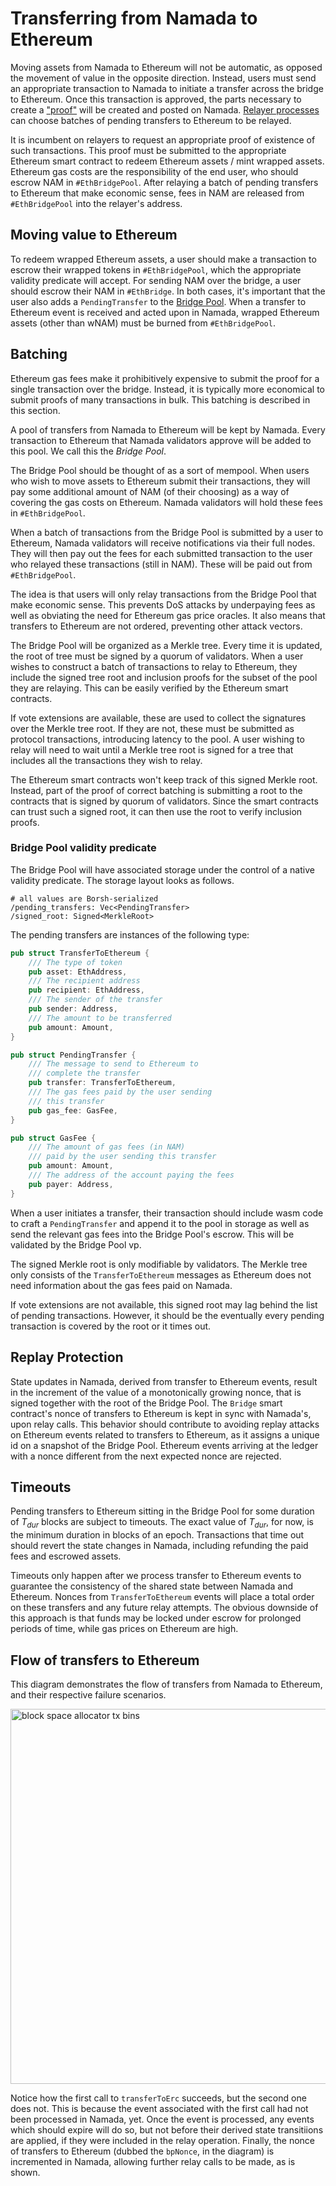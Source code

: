 # Transferring from Namada to Ethereum

Moving assets from Namada to Ethereum will not be automatic, as opposed the
movement of value in the opposite direction. Instead, users must send an
appropriate transaction to Namada to initiate a transfer across the bridge
to Ethereum. Once this transaction is approved, the parts necessary to create
a ["proof"](proofs.md) will be created and posted on Namada. [Relayer processes]
can choose batches of pending transfers to Ethereum to be relayed.

[Relayer processes]: proofs.md#namada-bridge-relayers

It is incumbent on relayers to request an appropriate proof of existence of
such transactions. This proof must be submitted to the appropriate Ethereum smart
contract to redeem Ethereum assets / mint wrapped assets. Ethereum gas costs are
the responsibility of the end user, who should escrow NAM in `#EthBridgePool`.
After relaying a batch of pending transfers to Ethereum that make economic sense,
fees in NAM are released from `#EthBridgePool` into the relayer's address.

## Moving value to Ethereum

To redeem wrapped Ethereum assets, a user should make a transaction to escrow
their wrapped tokens in `#EthBridgePool`, which the appropriate validity predicate
will accept. For sending NAM over the bridge, a user should escrow their NAM in
`#EthBridge`. In both cases, it's important that the user also adds a
`PendingTransfer` to the [Bridge Pool](#bridge-pool-validity-predicate).
When a transfer to Ethereum event is received and acted upon in Namada,
wrapped Ethereum assets (other than wNAM) must be burned from `#EthBridgePool`.

## Batching

Ethereum gas fees make it prohibitively expensive to submit
the proof for a single transaction over the bridge. Instead, it is typically
more economical to submit proofs of many transactions in bulk. This batching
is described in this section.

A pool of transfers from Namada to Ethereum will be kept by Namada. Every
transaction to Ethereum that Namada validators approve will be added to this
pool. We call this the _Bridge Pool_.

The Bridge Pool should be thought of as a sort of mempool. When users who
wish to move assets to Ethereum submit their transactions, they will pay some
additional amount of NAM (of their choosing) as a way of covering the gas
costs on Ethereum. Namada validators will hold these fees in `#EthBridgePool`.

When a batch of transactions from the Bridge Pool is submitted by a user to
Ethereum, Namada validators will receive notifications via their full nodes.
They will then pay out the fees for each submitted transaction to the user who
relayed these transactions (still in NAM). These will be paid out from
`#EthBridgePool`.

The idea is that users will only relay transactions from the Bridge Pool
that make economic sense. This prevents DoS attacks by underpaying fees as
well as obviating the need for Ethereum gas price oracles. It also means
that transfers to Ethereum are not ordered, preventing other attack vectors.

The Bridge Pool will be organized as a Merkle tree. Every time it is updated,
the root of tree must be signed by a quorum of validators. When a user
wishes to construct a batch of transactions to relay to Ethereum, they
include the signed tree root and inclusion proofs for the subset of the pool
they are relaying. This can be easily verified by the Ethereum smart contracts.

If vote extensions are available, these are used to collect the signatures
over the Merkle tree root. If they are not, these must be submitted as protocol
transactions, introducing latency to the pool. A user wishing to relay will
need to wait until a Merkle tree root is signed for a tree that
includes all the transactions they wish to relay.

The Ethereum smart contracts won't keep track of this signed Merkle root. 
Instead, part of the proof of correct batching is submitting a root to the 
contracts that is signed by quorum of validators. Since the smart contracts 
can trust such a signed root, it can then use the root to verify inclusion 
proofs.

### Bridge Pool validity predicate

The Bridge Pool will have associated storage under the control of a native 
validity predicate. The storage layout looks as follows.

```
# all values are Borsh-serialized
/pending_transfers: Vec<PendingTransfer>
/signed_root: Signed<MerkleRoot>
```

The pending transfers are instances of the following type:
```rust
pub struct TransferToEthereum {
    /// The type of token
    pub asset: EthAddress,
    /// The recipient address
    pub recipient: EthAddress,
    /// The sender of the transfer
    pub sender: Address,
    /// The amount to be transferred
    pub amount: Amount,
}

pub struct PendingTransfer {
    /// The message to send to Ethereum to 
    /// complete the transfer
    pub transfer: TransferToEthereum,
    /// The gas fees paid by the user sending
    /// this transfer
    pub gas_fee: GasFee,
}

pub struct GasFee {
    /// The amount of gas fees (in NAM)
    /// paid by the user sending this transfer
    pub amount: Amount,
    /// The address of the account paying the fees
    pub payer: Address,
}
```
When a user initiates a transfer, their transaction should include wasm code
to craft a `PendingTransfer` and append it to the pool in storage as well as 
send the relevant gas fees into the Bridge Pool's escrow. This will be 
validated by the Bridge Pool vp. 

The signed Merkle root is only modifiable by validators. The Merkle tree 
only consists of the `TransferToEthereum` messages as Ethereum does not need 
information about the gas fees paid on Namada. 

If vote extensions are not available, this signed root may lag behind the 
list of pending transactions. However, it should be the eventually every 
pending transaction is covered by the root or it times out.

## Replay Protection

State updates in Namada, derived from transfer to Ethereum events, result in
the increment of the value of a monotonically growing nonce, that is signed
together with the root of the Bridge Pool. The `Bridge` smart contract's nonce
of transfers to Ethereum is kept in sync with Namada's, upon relay calls. This
behavior should contribute to avoiding replay attacks on Ethereum events related
to transfers to Ethereum, as it assigns a unique id on a snapshot of the Bridge
Pool. Ethereum events arriving at the ledger with a nonce different from the next
expected nonce are rejected.

## Timeouts

Pending transfers to Ethereum sitting in the Bridge Pool for some duration of
$T_{dur}$ blocks are subject to timeouts. The exact value of $T_{dur}$, for
now, is the minimum duration in blocks of an epoch. Transactions that time out
should revert the state changes in Namada, including refunding the paid fees
and escrowed assets.

Timeouts only happen after we process transfer to Ethereum events to guarantee
the consistency of the shared state between Namada and Ethereum. Nonces from
`TransferToEthereum` events will place a total order on these transfers and
any future relay attempts. The obvious downside of this approach is that
funds may be locked under escrow for prolonged periods of time, while gas
prices on Ethereum are high.

## Flow of transfers to Ethereum

This diagram demonstrates the flow of transfers from Namada to Ethereum, and
their respective failure scenarios.

<img
  src="/images/transfer-to-eth-flow.svg"
  alt="block space allocator tx bins"
  height="600"
  width="700" />

Notice how the first call to `transferToErc` succeeds, but the second one
does not. This is because the event associated with the first call had
not been processed in Namada, yet. Once the event is processed, any events
which should expire will do so, but not before their derived state transitiions
are applied, if they were included in the relay operation. Finally, the nonce of
transfers to Ethereum (dubbed the `bpNonce`, in the diagram) is incremented in
Namada, allowing further relay calls to be made, as is shown.
